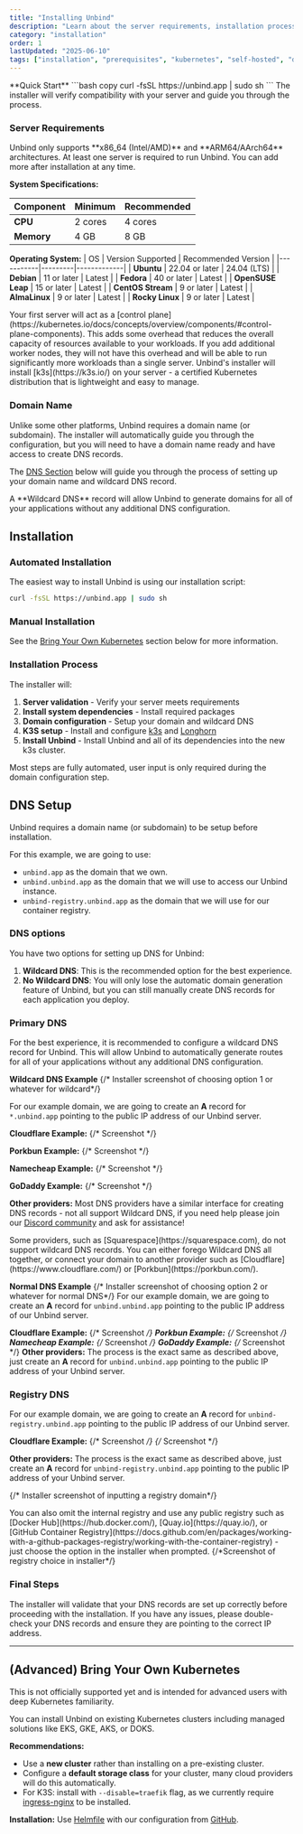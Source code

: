 ```yaml
---
title: "Installing Unbind"
description: "Learn about the server requirements, installation process, and DNS configuration for Unbind."
category: "installation"
order: 1
lastUpdated: "2025-06-10"
tags: ["installation", "prerequisites", "kubernetes", "self-hosted", "domain-name", "dns"]
---
```



<Callout type="default" emoji="🚀">
**Quick Start**
```bash copy
curl -fsSL https://unbind.app | sudo sh
```
The installer will verify compatibility with your server and guide you through the process.
</Callout>

### Server Requirements
<Callout>
Unbind only supports **x86_64 (Intel/AMD)** and **ARM64/AArch64** architectures.
</Callout>
At least one server is required to run Unbind. You can add more after installation at any time.

**System Specifications:**

| Component | Minimum | Recommended |
|-----------|---------|-------------|
| **CPU** | 2 cores | 4 cores |
| **Memory** | 4 GB | 8 GB |

**Operating System:**
| OS | Version Supported | Recommended Version |
|-----------|---------|-------------|
| **Ubuntu** | 22.04 or later | 24.04 (LTS) |
| **Debian** | 11 or later | Latest |
| **Fedora** | 40 or later | Latest |
| **OpenSUSE Leap** | 15 or later | Latest |
| **CentOS Stream** | 9 or later | Latest |
| **AlmaLinux** | 9 or later | Latest |
| **Rocky Linux** | 9 or later | Latest |

<Callout>
Your first server will act as a [control plane](https://kubernetes.io/docs/concepts/overview/components/#control-plane-components). This adds some overhead that reduces the overall capacity of resources available to your workloads. If you add additional worker nodes, they will not have this overhead and will be able to run significantly more workloads than a single server.
</Callout>

<Callout>
Unbind's installer will install [k3s](https://k3s.io/) on your server - a certified Kubernetes distribution that is lightweight and easy to manage.
</Callout>

### Domain Name
Unlike some other platforms, Unbind requires a domain name (or subdomain). The installer will automatically guide you through the configuration, but you will need to have a domain name ready and have access to create DNS records.

The [DNS Section](#dns-configuration) below will guide you through the process of setting up your domain name and wildcard DNS record.

<Callout>
A **Wildcard DNS** record will allow Unbind to generate domains for all of your applications without any additional DNS configuration.
</Callout>

## Installation

### Automated Installation

The easiest way to install Unbind is using our installation script:

```bash copy
curl -fsSL https://unbind.app | sudo sh
```

### Manual Installation

See the [Bring Your Own Kubernetes](#advanced-bring-your-own-kubernetes) section below for more information.

### Installation Process

The installer will:
1. **Server validation** - Verify your server meets requirements
2. **Install system dependencies** - Install required packages
3. **Domain configuration** - Setup your domain and wildcard DNS
4. **K3S setup** - Install and configure [k3s](https://k3s.io/) and [Longhorn](https://longhorn.io/)
5. **Install Unbind** - Install Unbind and all of its dependencies into the new k3s cluster.

<Callout>
Most steps are fully automated, user input is only required during the domain configuration step.
</Callout>

## DNS Setup
Unbind requires a domain name (or subdomain) to be setup before installation.

For this example, we are going to use:
- `unbind.app` as the domain that we own.
- `unbind.unbind.app` as the domain that we will use to access our Unbind instance.
- `unbind-registry.unbind.app` as the domain that we will use for our container registry.

### DNS options
You have two options for setting up DNS for Unbind:
1. **Wildcard DNS**: This is the recommended option for the best experience.
2. **No Wildcard DNS**: You will only lose the automatic domain generation feature of Unbind, but you can still manually create DNS records for each application you deploy.

### Primary DNS
For the best experience, it is recommended to configure a wildcard DNS record for Unbind. This will allow Unbind to automatically generate routes for all of your applications without any additional DNS configuration.


**Wildcard DNS Example**
{/* Installer screenshot of choosing option 1 or whatever for wildcard*/}

For our example domain, we are going to create an **A** record for `*.unbind.app` pointing to the public IP address of our Unbind server.

**Cloudflare Example:**
{/* Screenshot */}

**Porkbun Example:**
{/* Screenshot */}

**Namecheap Example:**
{/* Screenshot */}

**GoDaddy Example:**
{/* Screenshot */}


**Other providers:**
Most DNS providers have a similar interface for creating DNS records - not all support Wildcard DNS, if you need help please join our [Discord community](https://discord.gg/unbind) and ask for assistance!

<Callout type="warning">
Some providers, such as [Squarespace](https://squarespace.com), do not support wildcard DNS records. You can either forego Wildcard DNS all together, or connect your domain to another provider such as [Cloudflare](https://www.cloudflare.com/) or [Porkbun](https://porkbun.com/).
</Callout>

**Normal DNS Example**
{/* Installer screenshot of choosing option 2 or whatever for normal DNS*/}
For our example domain, we are going to create an **A** record for `unbind.unbind.app` pointing to the public IP address of our Unbind server.

**Cloudflare Example:**
{/* Screenshot */}
**Porkbun Example:**
{/* Screenshot */}
**Namecheap Example:**
{/* Screenshot */}
**GoDaddy Example:**
{/* Screenshot */}
**Other providers:**
The process is the exact same as described above, just create an **A** record for `unbind.unbind.app` pointing to the public IP address of your Unbind server.


### Registry DNS

For our example domain, we are going to create an **A** record for `unbind-registry.unbind.app` pointing to the public IP address of our Unbind server.

**Cloudflare Example:**
{/* Screenshot */}
{/* Screenshot */}

**Other providers:**
The process is the exact same as described above, just create an **A** record for `unbind-registry.unbind.app` pointing to the public IP address of your Unbind server.

{/* Installer screenshot of inputting a registry domain*/}

<Callout type="info">
You can also omit the internal registry and use any public registry such as [Docker Hub](https://hub.docker.com/), [Quay.io](https://quay.io/), or [GitHub Container Registry](https://docs.github.com/en/packages/working-with-a-github-packages-registry/working-with-the-container-registry) - just choose the option in the installer when prompted.
{/*Screenshot of registry choice in installer*/}
</Callout>

### Final Steps
The installer will validate that your DNS records are set up correctly before proceeding with the installation. If you have any issues, please double-check your DNS records and ensure they are pointing to the correct IP address.

---

## (Advanced) Bring Your Own Kubernetes

<Callout type="warning">
This is not officially supported yet and is intended for advanced users with deep Kubernetes familiarity.
</Callout>

You can install Unbind on existing Kubernetes clusters including managed solutions like EKS, GKE, AKS, or DOKS.

**Recommendations:**
- Use a **new cluster** rather than installing on a pre-existing cluster.
- Configure a **default storage class** for your cluster, many cloud providers will do this automatically.
- For K3S: install with `--disable=traefik` flag, as we currently require [ingress-nginx](https://kubernetes.github.io/ingress-nginx/) to be installed.

**Installation:**
Use [Helmfile](https://helmfile.readthedocs.io) with our configuration from [GitHub](https://github.com/unbindapp/unbind-charts). 